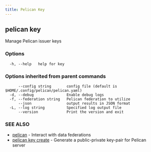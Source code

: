 ```yaml
---
title: Pelican Key
---
```


## pelican key

Manage Pelican issuer keys

### Options

```
  -h, --help   help for key
```

### Options inherited from parent commands

```
      --config string       config file (default is $HOME/.config/pelican/pelican.yaml)
  -d, --debug               Enable debug logs
  -f, --federation string   Pelican federation to utilize
      --json                output results in JSON format
  -L, --log string          Specified log output file
      --version             Print the version and exit
```

### SEE ALSO

* [pelican](/commands-reference/pelican/)	 - Interact with data federations
* [pelican key create](/commands-reference/pelican/key/create/)	 - Generate a public-private key-pair for Pelican server
